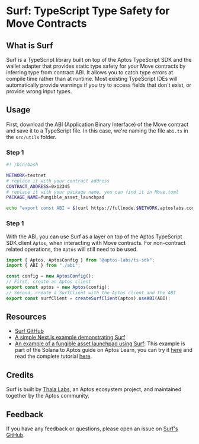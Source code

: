 
# Surf: TypeScript Type Safety for Move Contracts

## What is Surf

Surf is a TypeScript library built on top of the Aptos TypeScript SDK and the wallet adapter that provides static type safety for your Move contracts by inferring type from contract ABI. It allows you to catch type errors at compile time rather than at runtime. Most existing TypeScript IDEs will automatically provide warnings if you try to access fields that don't exist, or provide wrong input types.

## Usage

First, download the ABI (Application Binary Interface) of the Move contract and save it to a TypeScript file. In this case, we're naming the file `abi.ts` in the `src/utils` folder.

<Steps>

### Step 1

```bash filename="gen_abi.sh"
#! /bin/bash

NETWORK=testnet
# replace it with your contract address
CONTRACT_ADDRESS=0x12345
# replace it with your package name, you can find it in Move.toml
PACKAGE_NAME=fungible_asset_launchpad

echo "export const ABI = $(curl https://fullnode.$NETWORK.aptoslabs.com/v1/accounts/$CONTRACT_ADDRESS/module/$PACKAGE_NAME | sed -n 's/.*"abi":\({.*}\).*}$/\1/p') as const" > src/utils/abi.ts
```

### Step 1

With the ABI, you can use Surf as a layer on top of the Aptos TypeScript SDK client `Aptos`, when interacting with Move contracts. For non-contract related operations, the `Aptos` will still need to be used.

```ts filename="src/utils/aptos.ts"
import { Aptos, AptosConfig } from "@aptos-labs/ts-sdk";
import { ABI } from "./abi";

const config = new AptosConfig();
// First, create an Aptos client
export const aptos = new Aptos(config);
// Second, create a SurfClient with the Aptos client and the ABI
export const surfClient = createSurfClient(aptos).useABI(ABI);
```

</Steps>

## Resources
- [Surf GitHub](https://github.com/ThalaLabs/surf)
- [A simple Next.js example demonstrating Surf](https://github.com/ThalaLabs/surf/tree/main/example)
- [An example of a fungible asset launchpad using Surf](https://github.com/aptos-labs/move-by-examples/tree/main/fungible-asset-launchpad): This example is part of the Solana to Aptos guide on Aptos Learn, you can try it [here](https://fungible-asset-launchpad.vercel.app/) and read the complete tutorial [here](https://learn.aptoslabs.com/example/solana-to-aptos-2/fa-launchpad/demo).

## Credits

Surf is built by [Thala Labs](https://thala.fi/), an Aptos ecosystem project, and maintained together by the Aptos community.

## Feedback

If you have any feedback or questions, please open an issue on [Surf's GitHub](https://github.com/ThalaLabs/surf/issues).
